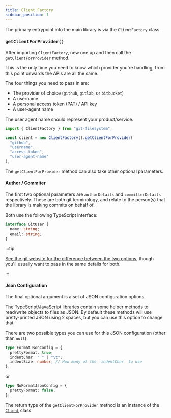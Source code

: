 ```yaml
---
title: Client Factory
sidebar_position: 1
---
```


The primary entrypoint into the main library is via the `ClientFactory` class.

### `getClientForProvider()`

After importing `ClientFactory`, new one up and then call the `getClientForProvider` method.

This is the only time you need to know which provider you're handling, from this point onwards the APIs are all the same.

The four things you need to pass in are:

- The provider of choice (`github`, `gitlab`, or `bitbucket`)
- A username
- A personal access token (PAT) / API key
- A user-agent name

The user agent name should represent your product/service.

```ts
import { ClientFactory } from "git-filesystem";

const client = new ClientFactory().getClientForProvider(
  "github",
  "username",
  "access-token",
  "user-agent-name"
);
```

The `getClientForProvider` method can also take other optional parameters.

#### Author / Commiter

The first two optional parameters are `authorDetails` and `committerDetails` respectively.
These are both git terminology, and relate to the person(s) that the library is making commits on behalf of.

Both use the following TypeScript interface:

```ts
interface GitUser {
  name: string;
  email: string;
}
```

:::tip

[See the git website for the difference between the two options](https://git-scm.com/book/en/v2/Git-Basics-Viewing-the-Commit-History#:~:text=You%20may%20be%20wondering%20what%20the%20difference%20is%20between%20author%20and%20committer.%20The%20author%20is%20the%20person%20who%20originally%20wrote%20the%20work%2C%20whereas%20the%20committer%20is%20the%20person%20who%20last%20applied%20the%20work.),
though you'll usually want to pass in the same details for both.

:::

#### Json Configuration

The final optional argument is a set of JSON configuration options.

The TypeScript/JavaScript libraries contain some helper methods to read/write objects to files as JSON.
By default these methods will use pretty-printed JSON using 2 spaces, but you can use this option to change that.

There are two possible types you can use for this JSON configuration (other than `null`):

```ts
type FormatJsonConfig = {
  prettyFormat: true;
  indentChar: " " | "\t";
  indentSize: number; // How many of the `indentChar` to use
};
```

or

```ts
type NoFormatJsonConfig = {
  prettyFormat: false;
};
```

The return type of the `getClientForProvider` method is an instance of the [`Client`](./client) class.
